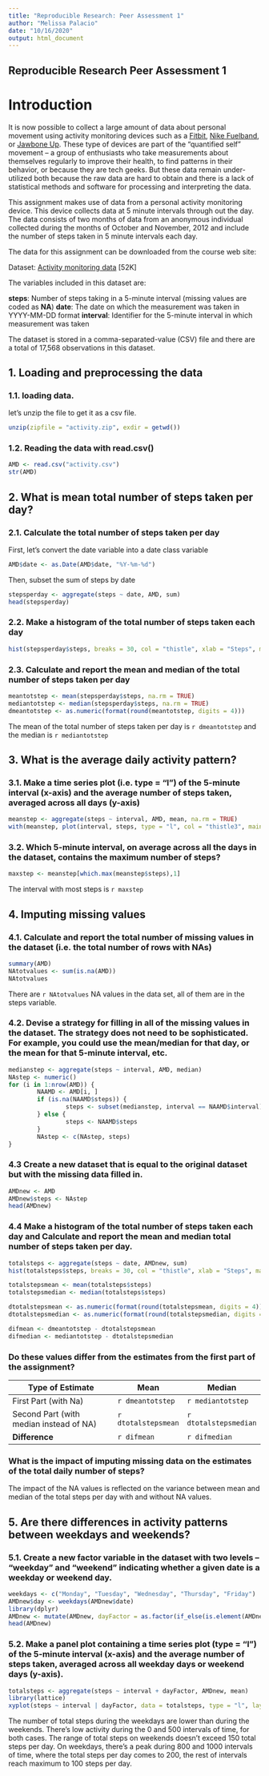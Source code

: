 ```yaml
---
title: "Reproducible Research: Peer Assessment 1"
author: "Melissa Palacio"
date: "10/16/2020"
output: html_document
---
```


Reproducible Research Peer Assessment 1
---------------------------------------

# Introduction

It is now possible to collect a large amount of data about personal movement using activity monitoring devices such as a [Fitbit](http://www.fitbit.com/), [Nike Fuelband](http://www.nike.com/us/en_us/c/nikeplus-fuelband), or [Jawbone Up](https://jawbone.com/up). These type of devices are part of the “quantified self” movement – a group of enthusiasts who take measurements about themselves regularly to improve their health, to find patterns in their behavior, or because they are tech geeks. But these data remain under-utilized both because the raw data are hard to obtain and there is a lack of statistical methods and software for processing and interpreting the data.

This assignment makes use of data from a personal activity monitoring device. This device collects data at 5 minute intervals through out the day. The data consists of two months of data from an anonymous individual collected during the months of October and November, 2012 and include the number of steps taken in 5 minute intervals each day.

The data for this assignment can be downloaded from the course web site:

Dataset: [Activity monitoring data](https://d396qusza40orc.cloudfront.net/repdata%2Fdata%2Factivity.zip) [52K]

The variables included in this dataset are:

**steps**: Number of steps taking in a 5-minute interval (missing values are coded as **NA**)
**date**: The date on which the measurement was taken in YYYY-MM-DD format
**interval**: Identifier for the 5-minute interval in which measurement was taken

The dataset is stored in a comma-separated-value (CSV) file and there are a total of 17,568 observations in this dataset.

## 1. Loading and preprocessing the data

### 1.1. loading data. 

let's unzip the file to get it as a csv file.

```r
unzip(zipfile = "activity.zip", exdir = getwd())
```

### 1.2. Reading the data with **read.csv()**

```r
AMD <- read.csv("activity.csv")
str(AMD)
```

## 2. What is mean total number of steps taken per day?

### 2.1. Calculate the total number of steps taken per day

First, let's convert the date variable into a date class variable 
```r
AMD$date <- as.Date(AMD$date, "%Y-%m-%d")
```
Then, subset the sum of steps by date
```r
stepsperday <- aggregate(steps ~ date, AMD, sum)
head(stepsperday)
```

### 2.2. Make a histogram of the total number of steps taken each day
```r
hist(stepsperday$steps, breaks = 30, col = "thistle", xlab = "Steps", main = "Daily Steps")
```

### 2.3. Calculate and report the mean and median of the total number of steps taken per day
```r
meantotstep <- mean(stepsperday$steps, na.rm = TRUE)
mediantotstep <- median(stepsperday$steps, na.rm = TRUE)
dmeantotstep <- as.numeric(format(round(meantotstep, digits = 4)))
```

The mean of the total number of steps taken per day is `r dmeantotstep` and the median is `r mediantotstep`

## 3. What is the average daily activity pattern?

### 3.1. Make a time series plot (i.e. type = "l") of the 5-minute interval (x-axis) and the average number of steps taken, averaged across all days (y-axis)
```r
meanstep <- aggregate(steps ~ interval, AMD, mean, na.rm = TRUE)
with(meanstep, plot(interval, steps, type = "l", col = "thistle3", main = "Average number of steps", ylab = "Steps", xlab = "Interval"))
```

### 3.2. Which 5-minute interval, on average across all the days in the dataset, contains the maximum number of steps?
```r
maxstep <- meanstep[which.max(meanstep$steps),1]
```
The interval with most steps is `r maxstep`

## 4. Imputing missing values

### 4.1. Calculate and report the total number of missing values in the dataset (i.e. the total number of rows with NAs)
```r
summary(AMD)
NAtotvalues <- sum(is.na(AMD))
NAtotvalues
```
There are `r NAtotvalues` NA values in the data set, all of them are in the steps variable.

### 4.2. Devise a strategy for filling in all of the missing values in the dataset. The strategy does not need to be sophisticated. For example, you could use the mean/median for that day, or the mean for that 5-minute interval, etc.
```r
medianstep <- aggregate(steps ~ interval, AMD, median)
NAstep <- numeric()
for (i in 1:nrow(AMD)) {
        NAAMD <- AMD[i, ]
        if (is.na(NAAMD$steps)) {
                steps <- subset(medianstep, interval == NAAMD$interval)$steps
        } else {
                steps <- NAAMD$steps
        }
        NAstep <- c(NAstep, steps)
}
```

### 4.3 Create a new dataset that is equal to the original dataset but with the missing data filled in.
```r
AMDnew <- AMD
AMDnew$steps <- NAstep
head(AMDnew)
```

### 4.4 Make a histogram of the total number of steps taken each day and Calculate and report the mean and median total number of steps taken per day. 
```r
totalsteps <- aggregate(steps ~ date, AMDnew, sum)
hist(totalsteps$steps, breaks = 30, col = "thistle", xlab = "Steps", main = "Daily Steps")

totalstepsmean <- mean(totalsteps$steps)
totalstepsmedian <- median(totalsteps$steps)

dtotalstepsmean <- as.numeric(format(round(totalstepsmean, digits = 4)))
dtotalstepsmedian <- as.numeric(format(round(totalstepsmedian, digits = 4)))

difmean <- dmeantotstep - dtotalstepsmean
difmedian <- mediantotstep - dtotalstepsmedian
```

### Do these values differ from the estimates from the first part of the assignment?

| Type of Estimate                        |       Mean         |        Median        |
|-----------------------------------------|--------------------|----------------------|
| First Part (with Na)                    | `r dmeantotstep`   | `r mediantotstep`    |
| Second Part (with median instead of NA) | `r dtotalstepsmean`| `r dtotalstepsmedian`|
| **Difference**                          | `r difmean`        | `r difmedian`        |


### What is the impact of imputing missing data on the estimates of the total daily number of steps?

The impact of the NA values is reflected on the variance between mean and median of the total steps per day with and without NA values.


## 5. Are there differences in activity patterns between weekdays and weekends?

### 5.1. Create a new factor variable in the dataset with two levels – “weekday” and “weekend” indicating whether a given date is a weekday or weekend day.
```r
weekdays <- c("Monday", "Tuesday", "Wednesday", "Thursday", "Friday")
AMDnew$day <- weekdays(AMDnew$date)
library(dplyr)
AMDnew <- mutate(AMDnew, dayFactor = as.factor(if_else(is.element(AMDnew$day , weekdays), "weekday", "weekend")))
head(AMDnew)
```

### 5.2. Make a panel plot containing a time series plot (type = "l") of the 5-minute interval (x-axis) and the average number of steps taken, averaged across all weekday days or weekend days (y-axis).
```r
totalsteps <- aggregate(steps ~ interval + dayFactor, AMDnew, mean)
library(lattice)
xyplot(steps ~ interval | dayFactor, data = totalsteps, type = "l", layout = c(1,2), ylab = "Number of steps", xlab= "Interval", xlim = c(-100,2500))
```

The number of total steps during the weekdays are lower than during the weekends. 
There's low activity during the 0 and 500 intervals of time, for both cases.
The range of total steps on weekends doesn't exceed 150 total steps per day.
On weekdays, there's a peak during 800 and 1000 intervals of time, where the total steps per day comes to 200, the rest of intervals reach maximum to 100 steps per day.